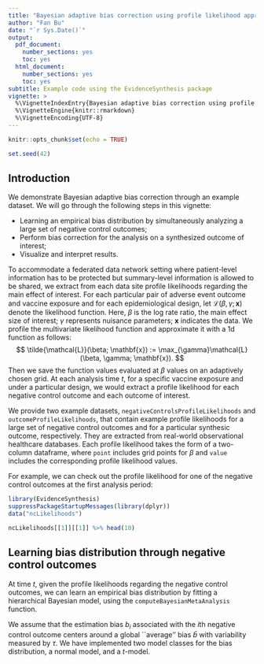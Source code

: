 ```yaml
---
title: "Bayesian adaptive bias correction using profile likelihood approximation"
author: "Fan Bu"
date: "`r Sys.Date()`"
output:
  pdf_document:
    number_sections: yes
    toc: yes
  html_document:
    number_sections: yes
    toc: yes
subtitle: Example code using the EvidenceSynthesis package
vignette: >
  %\VignetteIndexEntry{Bayesian adaptive bias correction using profile likelihood approximation}
  %\VignetteEngine{knitr::rmarkdown}
  %\VignetteEncoding{UTF-8}
---
```


```r
knitr::opts_chunk$set(echo = TRUE)
```

```r
set.seed(42)
```

## Introduction

We demonstrate Bayesian adaptive bias correction through an example dataset. We will go through the following steps in this vignette:

- Learning an empirical bias distribution by simultaneously analyzing a large set of negative control outcomes;
- Perform bias correction for the analysis on a synthesized outcome of interest;
- Visualize and interpret results.

To accommodate a federated data network setting where patient-level information has to be protected but summary-level information is allowed to be shared, we extract from each data site profile likelihoods regarding the main effect of interest. 
For each particular pair of adverse event outcome and vaccine exposure and for each epidemiological design, let $\mathcal{L}(\beta, \gamma; \mathbf{x})$ denote the likelihood function.
Here, $\beta$ is the log rate ratio, the main effect size of interest; $\gamma$ represents nuisance parameters; $\mathbf{x}$ indicates the data. 
We profile the multivariate likelihood function and approximate it with a 1d function as follows:
$$
\tilde{\mathcal{L}}(\beta; \mathbf{x}) :=  \max_{\gamma}\mathcal{L}(\beta, \gamma; \mathbf{x}).
$$
Then we save the function values evaluated at $\beta$ values on an adaptively chosen grid. 
At each analysis time $t$, for a specific vaccine exposure and under a particular design, we would extract a profile likelihood for each negative control outcome and each outcome of interest. 

We provide two example datasets, `negativeControlsProfileLikelihoods` and `outcomeProfileLikelihoods`, that contain example profile likelihoods for a large set of negative control outcomes and for a particular synthesic outcome, respectively. 
They are extracted from real-world observational healthcare databases. 
Each profile likelihood takes the form of a two-column dataframe, where `point` includes grid points for $\beta$ and `value` includes the corresponding profile likelihood values. 

For example, we can check out the profile likelihood for one of the negative control outcomes at the first analysis period:
```r
library(EvidenceSynthesis)
suppressPackageStartupMessages(library(dplyr))
data("ncLikelihoods")

ncLikelihoods[[1]][[1]] %>% head(10)
```

## Learning bias distribution through negative control outcomes

At time $t$, given the profile likelihoods regarding the negative control outcomes, we can learn an empirical bias distribution by fitting a hierarchical Bayesian model, using the `computeBayesianMetaAnalysis` function. 

We assume that the estimation bias $b_i$ associated with the $i$th negative control outcome centers around a global ``average'' bias $\bar{b}$ with variability measured by $\tau$.
We have implemented two model classes for the bias distribution, a normal model, and a $t$-model. 
